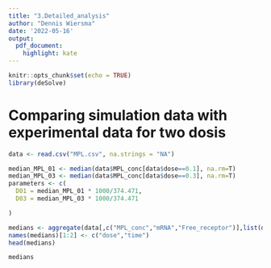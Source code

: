 ```yaml
---
title: "3.Detailed_analysis"
author: "Dennis Wiersma"
date: '2022-05-16'
output: 
  pdf_document:
    highlight: kate
---
```


```r
knitr::opts_chunk$set(echo = TRUE)
library(deSolve)
```

# Comparing simulation data with experimental data for two dosis

```r
data <- read.csv("MPL.csv", na.strings = "NA")

median_MPL_01 <- median(data$MPL_conc[data$dose==0.1], na.rm=T)
median_MPL_03 <- median(data$MPL_conc[data$dose==0.3], na.rm=T)
parameters <- c(
  D01 = median_MPL_01 * 1000/374.471,
  D03 = median_MPL_03 * 1000/374.471

)

medians <- aggregate(data[,c("MPL_conc","mRNA","Free_receptor")],list(data$dose,data$time), median, na.rm=T)
names(medians)[1:2] <- c("dose","time")
head(medians)

medians
```